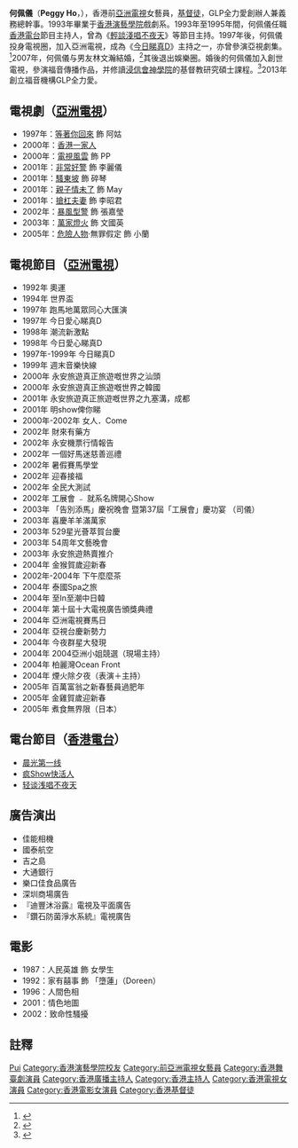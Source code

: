 '''何佩儀'''（'''Peggy Ho'''，{{bd|1971年||}}），香港前[[亞洲電視|亞洲電視]]女藝員，[[基督徒|基督徒]]，GLP全力愛創辦人兼義務總幹事。1993年畢業于[[香港演藝學院|香港演藝學院]]戲劇系。1993年至1995年間，何佩儀任職[[香港電台|香港電台]]節目主持人，曾為《[[輕談淺唱不夜天|輕談淺唱不夜天]]》等節目主持。1997年後，何佩儀投身電視圈，加入亞洲電視，成為《[[今日睇真D|今日睇真D]]》主持之一，亦曾參演亞視劇集。<ref>{{Cite web |url=http://www.xycq.net/forum/viewthread.php?action=printable&tid=75181 |title=05亞視藝員-何佩儀 |accessdate=2012-02-12 |archive-date=2015-05-11 |archive-url=https://web.archive.org/web/20150511020051/http://www.xycq.net/forum/viewthread.php?action=printable&tid=75181 |dead-url=yes }}</ref>2007年，何佩儀与男友林文瀚結婚，<ref>{{Cite web |url=http://www.ninapaw.com/viewthread.php?tid=157 |title=何佩儀順利出嫁飲得杯落 |access-date=2012-02-12 |archive-date=2019-07-25 |archive-url=https://web.archive.org/web/20190725023905/http://www.ninapaw.com/viewthread.php?tid=157 }}</ref>其後退出娛樂圈。婚後的何佩儀加入創世電視，參演福音傳播作品，并修讀[[浸信會神學院|浸信會神學院]]的基督教研究碩士課程。<ref>{{Cite web |url=http://www.media.org.hk/magazine/modules/content200811/article.asp?pg=23 |title=「天使心」月刊-何佩儀轉換身分 為何不可能？ |accessdate=2012-02-12 |archive-date=2010-10-25 |archive-url=https://web.archive.org/web/20101025005912/http://www.media.org.hk/magazine/modules/content200811/article.asp?pg=23 |dead-url=no }}</ref>2013年創立福音機構GLP全力愛。

== 電視劇（[[亞洲電視|亞洲電視]]） ==
*1997年：[[等著你回來|等著你回來]] 飾 阿姑
*2000年：[[香港一家人|香港一家人]]
*2000年：[[電視風雲|電視風雲]] 飾 PP
*2001年：[[非常好警|非常好警]] 飾 李麗儀
*2001年：[[騷東坡|騷東坡]] 飾 碎琴
*2001年：[[親子情未了|親子情未了]] 飾 May
*2001年：[[搶杠夫妻|搶杠夫妻]] 飾 李昭君
*2002年：[[暴風型警|暴風型警]] 飾 張嘉瑩
*2003年：[[萬家燈火　(電視劇)|萬家燈火]] 飾 文國英
*2005年：[[危險人物|危險人物]]·無罪假定 飾 小蘭

== 電視節目（[[亞洲電視|亞洲電視]]） ==
*1992年 奧運
*1994年 世界盃
*1997年 跑馬地萬眾同心大匯演
*1997年 今日愛心睇真D
*1998年 潮流新激點
*1998年 今日愛心睇真D
*1997年-1999年 今日睇真D
*1999年 週末音樂快線
*2000年 永安旅遊真正旅遊嘅世界之汕頭
*2000年 永安旅遊真正旅遊嘅世界之韓國
*2001年 永安旅遊真正旅遊嘅世界之九塞溝，成都
*2001年 明show俾你睇
*2000年-2002年 女人．Come
*2002年 財來有藥方
*2002年 永安機票行情報告
*2002年 一個好馬迷慈善巡禮
*2002年 暑假賽馬學堂
*2002年 迎春接福
*2002年 全民大測試
*2002年 工展會 ﹣ 就系名牌開心Show
*2003年 「告別添馬」慶祝晚會 暨第37屆「工展會」慶功宴 （司儀）
*2003年 喜慶羊羊滿萬家
*2003年 529星光薈萃賀台慶
*2003年 54周年文藝晚會
*2003年 永安旅遊熱賣推介
*2004年 金猴賀歲迎新春
*2002年-2004年 下午麼麼茶
*2004年 泰國Spa之旅
*2004年 至In至潮中日韓
*2004年 第十屆十大電視廣告頒獎典禮
*2004年 亞洲電視賽馬日
*2004年 亞視台慶新勢力
*2004年 今夜群星大發現
*2004年 2004亞洲小姐競選（現場主持）
*2004年 柏麗灣Ocean Front
*2004年 煙火除夕夜（表演＋主持）
*2005年 百萬富翁之新春藝員過肥年
*2005年 金雞賀歲迎新春
*2005年 煮食無界限（日本）

== 電台節目（[[香港電台|香港電台]]）  ==       
*[[晨光第一线|晨光第一线]]
*[[疯Show快活人|疯Show快活人]]
*[[轻谈浅唱不夜天|轻谈浅唱不夜天]]

== 廣告演出 ==
*佳能相機
*國泰航空
*吉之島
*大通銀行
*樂口佳食品廣告
*深圳商場廣告
*『迪豐沐浴露』電視及平面廣告
*『鑽石防菌淨水系統』電視廣告

== 電影 ==
*1987：人民英雄 飾 女學生
*1992：家有囍事 飾 「墮蓮」（Doreen）
*1996：人間色相
*2001：情色地圖
*2002：致命性騷擾

== 註釋 ==
{{reflist}}
{{DEFAULTSORT:Ho}}
[[Category:何姓|Pui]]
[[Category:香港演藝學院校友|Category:香港演藝學院校友]]
[[Category:前亞洲電視女藝員|Category:前亞洲電視女藝員]]
[[Category:香港舞臺劇演員|Category:香港舞臺劇演員]]
[[Category:香港廣播主持人|Category:香港廣播主持人]]
[[Category:香港主持人|Category:香港主持人]]
[[Category:香港電視女演員|Category:香港電視女演員]]
[[Category:香港電影女演員|Category:香港電影女演員]]
[[Category:香港基督徒|Category:香港基督徒]]